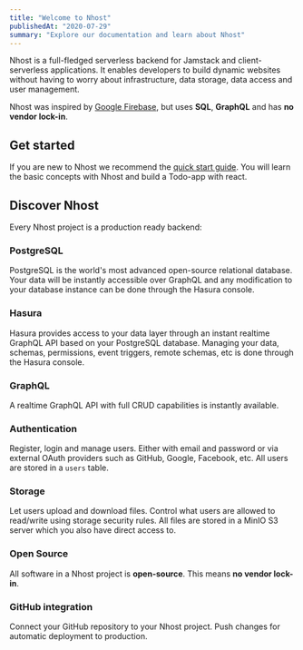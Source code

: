 ```yaml
---
title: "Welcome to Nhost"
publishedAt: "2020-07-29"
summary: "Explore our documentation and learn about Nhost"
---
```


Nhost is a full-fledged serverless backend for Jamstack and client-serverless applications. It enables developers to build dynamic websites without having to worry about infrastructure, data storage, data access and user management.

Nhost was inspired by [Google Firebase](https://firebase.google.com/), but uses **SQL**, **GraphQL** and has **no vendor lock-in**.

## Get started

If you are new to Nhost we recommend the [quick start guide](/quick-start). You will learn the basic concepts with Nhost and build a Todo-app with react.

## Discover Nhost

Every Nhost project is a production ready backend:

### PostgreSQL

PostgreSQL is the world's most advanced open-source relational database. Your data will be instantly accessible over GraphQL and any modification to your database instance can be done through the Hasura console.

### Hasura

Hasura provides access to your data layer through an instant realtime GraphQL API based on your PostgreSQL database. Managing your data, schemas, permissions, event triggers, remote schemas, etc is done through the Hasura console.

### GraphQL

A realtime GraphQL API with full CRUD capabilities is instantly available.

### Authentication

Register, login and manage users. Either with email and password or via external OAuth providers such as GitHub, Google, Facebook, etc. All users are stored in a `users` table.

### Storage

Let users upload and download files. Control what users are allowed to read/write using storage security rules. All files are stored in a MinIO S3 server which you also have direct access to.

### Open Source

All software in a Nhost project is **open-source**. This means **no vendor lock-in**.

### GitHub integration

Connect your GitHub repository to your Nhost project. Push changes for automatic deployment to production.
